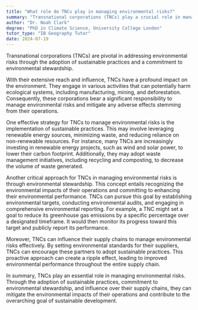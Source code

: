 ```yaml
---
title: "What role do TNCs play in managing environmental risks?"
summary: "Transnational corporations (TNCs) play a crucial role in managing environmental risks through sustainable practices and environmental stewardship."
author: "Dr. Noah Clark"
degree: "PhD in Climate Science, University College London"
tutor_type: "IB Geography Tutor"
date: 2024-07-19
---
```


Transnational corporations (TNCs) are pivotal in addressing environmental risks through the adoption of sustainable practices and a commitment to environmental stewardship.

With their extensive reach and influence, TNCs have a profound impact on the environment. They engage in various activities that can potentially harm ecological systems, including manufacturing, mining, and deforestation. Consequently, these corporations bear a significant responsibility to manage environmental risks and mitigate any adverse effects stemming from their operations.

One effective strategy for TNCs to manage environmental risks is the implementation of sustainable practices. This may involve leveraging renewable energy sources, minimizing waste, and reducing reliance on non-renewable resources. For instance, many TNCs are increasingly investing in renewable energy projects, such as wind and solar power, to lower their carbon footprint. Additionally, they may adopt waste management initiatives, including recycling and composting, to decrease the volume of waste generated.

Another critical approach for TNCs in managing environmental risks is through environmental stewardship. This concept entails recognizing the environmental impacts of their operations and committing to enhancing their environmental performance. TNCs can pursue this goal by establishing environmental targets, conducting environmental audits, and engaging in comprehensive environmental reporting. For example, a TNC might set a goal to reduce its greenhouse gas emissions by a specific percentage over a designated timeframe. It would then monitor its progress toward this target and publicly report its performance.

Moreover, TNCs can influence their supply chains to manage environmental risks effectively. By setting environmental standards for their suppliers, TNCs can encourage these partners to adopt sustainable practices. This proactive approach can create a ripple effect, leading to improved environmental performance throughout the entire supply chain.

In summary, TNCs play an essential role in managing environmental risks. Through the adoption of sustainable practices, commitment to environmental stewardship, and influence over their supply chains, they can mitigate the environmental impacts of their operations and contribute to the overarching goal of sustainable development.
    